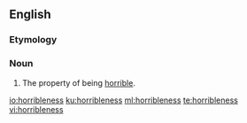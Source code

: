 ==English==

===Etymology===
{{suffix|horrible|ness|lang=en}}

===Noun===
{{en-noun|-|es}}

# The property of being [[horrible]].

[[io:horribleness]]
[[ku:horribleness]]
[[ml:horribleness]]
[[te:horribleness]]
[[vi:horribleness]]